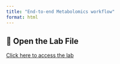 ```yaml
---
title: "End-to-end Metabolomics workflow"
format: html
---
```


## 🔗 Open the Lab File  
[Click here to access the lab](https://rformassspectrometry.github.io/Metabonaut/)
